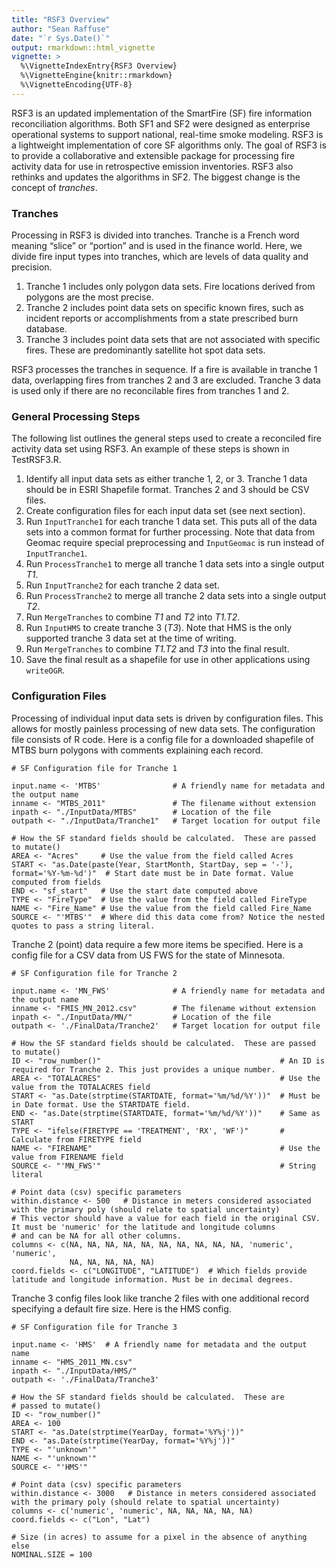 ```yaml
---
title: "RSF3 Overview"
author: "Sean Raffuse"
date: "`r Sys.Date()`"
output: rmarkdown::html_vignette
vignette: >
  %\VignetteIndexEntry{RSF3 Overview}
  %\VignetteEngine{knitr::rmarkdown}
  %\VignetteEncoding{UTF-8}
---
```


RSF3 is an updated implementation of the SmartFire (SF) fire information reconciliation algorithms. Both SF1 and SF2 were designed as enterprise operational systems to support national, real-time smoke modeling. RSF3 is a lightweight implementation of core SF algorithms only. The goal of RSF3 is to provide a collaborative and extensible package for processing fire activity data for use in retrospective emission inventories. RSF3 also rethinks and updates the algorithms in SF2. The biggest change is the concept of *tranches*.

### Tranches

Processing in RSF3 is divided into tranches. Tranche is a French word meaning "slice" or "portion" and is used in the finance world. Here, we divide fire input types into tranches, which are levels of data quality and precision.

1. Tranche 1 includes only polygon data sets. Fire locations derived from polygons are the most precise.
2. Tranche 2 includes point data sets on specific known fires, such as incident reports or accomplishments from a state prescribed burn database.
3. Tranche 3 includes point data sets that are not associated with specific fires. These are predominantly satellite hot spot data sets.

RSF3 processes the tranches in sequence. If a fire is available in tranche 1 data, overlapping fires from tranches 2 and 3 are excluded. Tranche 3 data is used only if there are no reconcilable fires from tranches 1 and 2.

### General Processing Steps

The following list outlines the general steps used to create a reconciled fire activity data set using RSF3. An example of these steps is shown in TestRSF3.R.

1. Identify all input data sets as either tranche 1, 2, or 3. Tranche 1 data should be in ESRI Shapefile format. Tranches 2 and 3 should be CSV files.
2. Create configuration files for each input data set (see next section).
3. Run `InputTranche1` for each tranche 1 data set. This puts all of the data sets into a common format for further processing. Note that data from Geomac require special preprocessing and `InputGeomac` is run instead of `InputTranche1`.
4. Run `ProcessTranche1` to merge all tranche 1 data sets into a single output *T1*.
5. Run `InputTranche2` for each tranche 2 data set.
6. Run `ProcessTranche2` to merge all tranche 2 data sets into a single output *T2*.
7. Run `MergeTranches` to combine *T1* and *T2* into *T1.T2*.
8. Run `InputHMS` to create tranche 3 (*T3*). Note that HMS is the only supported tranche 3 data set at the time of writing.
9. Run `MergeTranches` to combine *T1.T2* and *T3* into the final result.
10. Save the final result as a shapefile for use in other applications using `writeOGR`.

### Configuration Files

Processing of individual input data sets is driven by configuration files. This allows for mostly painless processing of new data sets. The configuration file consists of R code. Here is a config file for a downloaded shapefile of MTBS burn polygons with comments explaining each record.

```
# SF Configuration file for Tranche 1

input.name <- 'MTBS'                # A friendly name for metadata and the output name
inname <- "MTBS_2011"               # The filename without extension
inpath <- "./InputData/MTBS"        # Location of the file
outpath <- "./InputData/Tranche1"   # Target location for output file

# How the SF standard fields should be calculated.  These are passed to mutate()
AREA <- "Acres"     # Use the value from the field called Acres
START <- "as.Date(paste(Year, StartMonth, StartDay, sep = '-'), format='%Y-%m-%d')"  # Start date must be in Date format. Value computed from fields
END <- "sf_start"   # Use the start date computed above
TYPE <- "FireType"  # Use the value from the field called FireType
NAME <- "Fire_Name" # Use the value from the field called Fire_Name
SOURCE <- "'MTBS'"  # Where did this data come from? Notice the nested quotes to pass a string literal.
```

Tranche 2 (point) data require a few more items be specified. Here is a config file for a CSV data from US FWS for the state of Minnesota.

```
# SF Configuration file for Tranche 2

input.name <- 'MN_FWS'              # A friendly name for metadata and the output name
inname <- "FMIS_MN_2012.csv"        # The filename without extension
inpath <- "./InputData/MN/"         # Location of the file
outpath <- './FinalData/Tranche2'   # Target location for output file

# How the SF standard fields should be calculated.  These are passed to mutate()
ID <- "row_number()"                                        # An ID is required for Tranche 2. This just provides a unique number.
AREA <- "TOTALACRES"                                        # Use the value from the TOTALACRES field
START <- "as.Date(strptime(STARTDATE, format='%m/%d/%Y'))"  # Must be in Date format. Use the STARTDATE field.
END <- "as.Date(strptime(STARTDATE, format='%m/%d/%Y'))"    # Same as START
TYPE <- "ifelse(FIRETYPE == 'TREATMENT', 'RX', 'WF')"       # Calculate from FIRETYPE field
NAME <- "FIRENAME"                                          # Use the value from FIRENAME field
SOURCE <- "'MN_FWS'"                                        # String literal

# Point data (csv) specific parameters
within.distance <- 500   # Distance in meters considered associated with the primary poly (should relate to spatial uncertainty)
# This vector should have a value for each field in the original CSV.  It must be 'numeric' for the latitude and longitude columns
# and can be NA for all other columns.
columns <- c(NA, NA, NA, NA, NA, NA, NA, NA, NA, NA, 'numeric', 'numeric',
             NA, NA, NA, NA, NA)      
coord.fields <- c("LONGITUDE", "LATITUDE")  # Which fields provide latitude and longitude information. Must be in decimal degrees.
```

Tranche 3 config files look like tranche 2 files with one additional record specifying a default fire size. Here is the HMS config.

```
# SF Configuration file for Tranche 3

input.name <- 'HMS'  # A friendly name for metadata and the output name
inname <- "HMS_2011_MN.csv"
inpath <- "./InputData/HMS/"
outpath <- './FinalData/Tranche3'

# How the SF standard fields should be calculated.  These are
# passed to mutate()
ID <- "row_number()"
AREA <- 100
START <- "as.Date(strptime(YearDay, format='%Y%j'))"
END <- "as.Date(strptime(YearDay, format='%Y%j'))"
TYPE <- "'unknown'"
NAME <- "'unknown'"
SOURCE <- "'HMS'"

# Point data (csv) specific parameters
within.distance <- 3000   # Distance in meters considered associated with the primary poly (should relate to spatial uncertainty)
columns <- c('numeric', 'numeric', NA, NA, NA, NA, NA)
coord.fields <- c("Lon", "Lat")

# Size (in acres) to assume for a pixel in the absence of anything else
NOMINAL.SIZE = 100
```
